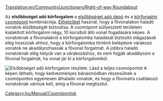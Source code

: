 [[Translation:en/Community/Junctionary/Right-of-way Roundabout]]

{{hu/Community/Junctionary/Csomópontmenü}}
Az '''elsőbbséget adó körforgalom''' a [[hu/Manual/Vasúti járműtelep építése#halado-jarmutelep-konfiguraciok|elsőbbséget adó depó]] és a [[hu/Community/Junctionary/Csomópont/Körforgalom|körforgalmi csomópont]] kombinációja. [[hu/Manual/Jelzők#elojelzok|Előjelzőket]] használ, hogy a fővonalakon haladó vonatok elsőbbségét biztosítsa. A csomópont süllyesztett területein kialakított körforgalom négy, 10 kocsiból álló vonat fogadására képes. A vonatoknak a fővonalakról a körforgalomba haladását biztosító elágazások elég hosszúak ahhoz, hogy a körforgalomba történő belépésre várakozó vonatok ne akadályozhassák a fővonal forgalmát. A jobbra haladó vonatoknak elég helyük van a várakozáshoz, és nem fogják akadályozni a fővonal forgalmát, ha vonat jár ki a körforgalomból.

[[File:en/Community/Junctionary/AdvancedMain4WaySmall.png|none|frame|Elsőbbséget adó körforgalom részlete. [[File:en/Community/Junctionary/AdvancedMain4Way.png|Lásd a teljes csomópontot]]]]
A képen látható, hogy kedvezményes bánásmódban részesülnek a csomóponton egyenesen áthaladó vonatok, és hogy a fővonalra csatlakozó vonatoknak várniuk kell, amíg a fővonal megtisztul.

{{hu/Community/Junctionary/Csomópontok tulajdonságai|Drága|4|1|0|1|1|1|1|0|1|1|2||Vonat lerobbanása csak a saját vonalra, vagy minden balra tartó forgalomra hat.|
*Nagyon nagy kapacitás.
*Forgalmi dugó valószínűtlen, de nem kizárt (balra kanyarodás).
*A vonatok U-fordulóként is használhatják a csomópontot.
*Nagy területet igényel, 22 x 22 (220 mezőnyi további terület használatával).
*Legnagyobb jelzőtávolság: 8
*Éles kanyar. 
}}

[[Category:hu/Manual/Csomópontok]]